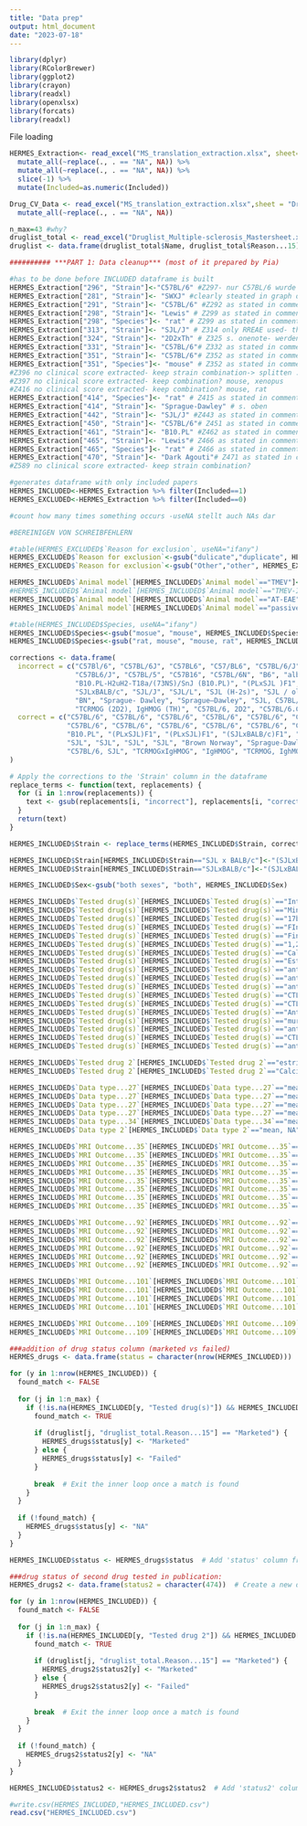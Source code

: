```yaml
---
title: "Data prep"
output: html_document
date: "2023-07-18"
---
```


```r
library(dplyr)
library(RColorBrewer)
library(ggplot2)
library(crayon)
library(readxl)
library(openxlsx) 
library(forcats)
library(readxl)
```


File loading
```r
HERMES_Extraction<- read_excel("MS_translation_extraction.xlsx", sheet=2, na="")%>%
  mutate_all(~replace(., . == "NA", NA)) %>% 
  mutate_all(~replace(., . == "NA", NA)) %>% 
  slice(-1) %>% 
  mutate(Included=as.numeric(Included))

Drug_CV_Data <- read_excel("MS_translation_extraction.xlsx",sheet = "Drug_CV", na="")%>%
  mutate_all(~replace(., . == "NA", NA))

n_max=43 #why?
druglist_total <- read_excel("Druglist_Multiple-sclerosis_Mastersheet.xlsx", sheet= "Included_SR", n_max=n_max)
druglist <- data.frame(druglist_total$Name, druglist_total$Reason...15)
```



```r
########## ***PART 1: Data cleanup*** (most of it prepared by Pia)

#has to be done before INCLUDED dataframe is built
HERMES_Extraction["296", "Strain"]<-"C57BL/6" #Z297- nur C57BL/6 wurde EAE induziert;
HERMES_Extraction["281", "Strain"]<- "SWXJ" #clearly steated in graph of clinical scores and in methods part Z282
HERMES_Extraction["291", "Strain"]<- "C57BL/6" #Z292 as stated in comment
HERMES_Extraction["298", "Strain"]<- "Lewis" # Z299 as stated in comment
HERMES_Extraction["298", "Species"]<- "rat" # Z299 as stated in comment
HERMES_Extraction["313", "Strain"]<- "SJL/J" # Z314 only RREAE used- this model was only induced in SJL/J mice
HERMES_Extraction["324", "Strain"]<- "2D2xTh" # Z325 s. onenote- werden noch gekreuzt
HERMES_Extraction["331", "Strain"]<- "C57BL/6"# Z332 as stated in comment
HERMES_Extraction["351", "Strain"]<- "C57BL/6"# Z352 as stated in comment 
HERMES_Extraction["351", "Species"]<- "mouse" # Z352 as stated in comment 
#Z396 no clinical score extracted- keep strain combination-> splitten ...
#Z397 no clinical score extracted- keep combination? mouse, xenopus
#Z416 no clinical score extracted- keep combination? mouse, rat
HERMES_Extraction["414", "Species"]<- "rat" # Z415 as stated in comment
HERMES_Extraction["414", "Strain"]<- "Sprague-Dawley" # s. oben
HERMES_Extraction["442", "Strain"]<- "SJL/J" #Z443 as stated in comment
HERMES_Extraction["450", "Strain"]<- "C57BL/6"# Z451 as stated in comment
HERMES_Extraction["461", "Strain"]<- "B10.PL" #Z462 as stated in comment
HERMES_Extraction["465", "Strain"]<- "Lewis"# Z466 as stated in comment 
HERMES_Extraction["465", "Species"]<- "rat" # Z466 as stated in comment
HERMES_Extraction["470", "Strain"]<- "Dark Agouti"# Z471 as stated in comment 
#Z589 no clinical score extracted- keep strain combination?

#generates dataframe with only included papers
HERMES_INCLUDED<-HERMES_Extraction %>% filter(Included==1)
HERMES_EXCLUDED<-HERMES_Extraction %>% filter(Included==0)
```



```r
#count how many times something occurs -useNA stellt auch NAs dar

#BEREINIGEN VON SCHREIBFEHLERN

#table(HERMES_EXCLUDED$`Reason for exclusion`, useNA="ifany")
HERMES_EXCLUDED$`Reason for exclusion`<-gsub("dulicate","duplicate", HERMES_EXCLUDED$`Reason for exclusion`)
HERMES_EXCLUDED$`Reason for exclusion`<-gsub("Other","other", HERMES_EXCLUDED$`Reason for exclusion`)

HERMES_INCLUDED$`Animal model`[HERMES_INCLUDED$`Animal model`=="TMEV"]<-"TMEV-IDD"
#HERMES_INCLUDED$`Animal model`[HERMES_INCLUDED$`Animal model`=="TMEV-IDD-IDD"]<-"TMEV-IDD"
HERMES_INCLUDED$`Animal model`[HERMES_INCLUDED$`Animal model`=="AT-EAE"]<-"passive EAE"
HERMES_INCLUDED$`Animal model`[HERMES_INCLUDED$`Animal model`=="passive EAE"]<-"EAE" 

#table(HERMES_INCLUDED$Species, useNA="ifany") 
HERMES_INCLUDED$Species<-gsub("mosue", "mouse", HERMES_INCLUDED$Species)
HERMES_INCLUDED$Species<-gsub("rat, mouse", "mouse, rat", HERMES_INCLUDED$Species)

```



```r
corrections <- data.frame(
  incorrect = c("C57Bl/6", "C57BL/6J", "C57BL6", "C57/BL6", "C57BL/6/J", "C57Bl76", "C57BL76",
                "C57BL6/J", "C57BL/5", "C57B16", "C57BL/6N", "B6", "albino (line H)", "B10.PL/Sn", "B10.PL(73NS)/Sn",
                "B10.PL-H2uH2-T18a/(73NS)/SnJ (B10.PL)", "(PLxSJL )F1", "PL-SJLF1/J", "SJL x BALB/c",
                "SJLxBALB/c", "SJL/J", "SJL/L", "SJL (H-2s)", "SJL / ola", "Swiss Jim Lambert",
                "BN", "Sprague- Dawley", "Sprague–Dawley", "SJL, C57BL/6", "2D2xTh", "Th", 
                "TCRMOG (2D2), IgHMOG (TH)", "C57BL/6, 2D2", "C57BL/6.Cg-Tg (IgHMOGy1-YFP) 16Jrs/J (IgHMOGy1-YFP)", "Biozzi ABH (H2dq1)", "DA/OlaHsd"),
  correct = c("C57BL/6", "C57BL/6", "C57BL/6", "C57BL/6", "C57BL/6", "C57BL/6", "C57BL/6",
              "C57BL/6", "C57BL/6", "C57BL/6", "C57BL/6", "C57BL/6", "C57BL/6", "B10.PL", "B10.PL",
              "B10.PL", "(PLxSJL)F1", "(PLxSJL)F1", "(SJLxBALB/c)F1", "(SJLxBALB/c)F1", "SJL",
              "SJL", "SJL", "SJL", "SJL", "Brown Norway", "Sprague-Dawley", "Sprague-Dawley",
              "C57BL/6, SJL", "TCRMOGxIgHMOG", "IgHMOG", "TCRMOG, IghMOG", "C57BL/6, TCRMOG",  "C57BL/B6.Cg-IgHMOGy1-YFP", "Biozzi ABH" , "Dark Agouti")
)

# Apply the corrections to the 'Strain' column in the dataframe
replace_terms <- function(text, replacements) {
  for (i in 1:nrow(replacements)) {
    text <- gsub(replacements[i, "incorrect"], replacements[i, "correct"], text, fixed = TRUE)
  }
  return(text)
}
```



```r
HERMES_INCLUDED$Strain <- replace_terms(HERMES_INCLUDED$Strain, corrections)

HERMES_INCLUDED$Strain[HERMES_INCLUDED$Strain=="SJL x BALB/c"]<-"(SJLxBALB/c)F1"
HERMES_INCLUDED$Strain[HERMES_INCLUDED$Strain=="SJLxBALB/c"]<-"(SJLxBALB/c)F1"

HERMES_INCLUDED$Sex<-gsub("both sexes", "both", HERMES_INCLUDED$Sex)

HERMES_INCLUDED$`Tested drug(s)`[HERMES_INCLUDED$`Tested drug(s)`=="Interferon Beta1"]<-"Interferon Beta 1"
HERMES_INCLUDED$`Tested drug(s)`[HERMES_INCLUDED$`Tested drug(s)`=="Minocyclin"]<-"Minocycline"
HERMES_INCLUDED$`Tested drug(s)`[HERMES_INCLUDED$`Tested drug(s)`=="17beta-estradiol"]<-"Estradiol"
HERMES_INCLUDED$`Tested drug(s)`[HERMES_INCLUDED$`Tested drug(s)`=="FIngolimmod"]<-"Fingolimod"
HERMES_INCLUDED$`Tested drug(s)`[HERMES_INCLUDED$`Tested drug(s)`=="Fingolimmod"]<-"Fingolimod"
HERMES_INCLUDED$`Tested drug(s)`[HERMES_INCLUDED$`Tested drug(s)`=="1,25-dihydroxyvitamin D3"]<-"Calcitriol"
HERMES_INCLUDED$`Tested drug(s)`[HERMES_INCLUDED$`Tested drug(s)`=="Calcitriol"]<-"Vitamin D3"
HERMES_INCLUDED$`Tested drug(s)`[HERMES_INCLUDED$`Tested drug(s)`=="Estradiol"]<-"Estriol"
HERMES_INCLUDED$`Tested drug(s)`[HERMES_INCLUDED$`Tested drug(s)`=="anti-CD20 monoclonal antibody"]<-"anti-CD20" 
HERMES_INCLUDED$`Tested drug(s)`[HERMES_INCLUDED$`Tested drug(s)`=="anti-CD20 antibody 18B12"]<-"anti-CD20"
HERMES_INCLUDED$`Tested drug(s)`[HERMES_INCLUDED$`Tested drug(s)`=="anti-CD20"]<-"Rituximab"
HERMES_INCLUDED$`Tested drug(s)`[HERMES_INCLUDED$`Tested drug(s)`=="CTLA-4-Fc"]<-"CTLA4-Ig"
HERMES_INCLUDED$`Tested drug(s)`[HERMES_INCLUDED$`Tested drug(s)`=="CTLA4-Ig"]<-"Abatacept"
HERMES_INCLUDED$`Tested drug(s)`[HERMES_INCLUDED$`Tested drug(s)`=="Anti-mouse CD52 monoclonal antibody"]<-"anti-CD52"
HERMES_INCLUDED$`Tested drug(s)`[HERMES_INCLUDED$`Tested drug(s)`=="murine anti-CD52 antibody"]<-"anti-CD52"
HERMES_INCLUDED$`Tested drug(s)`[HERMES_INCLUDED$`Tested drug(s)`=="anti-CD52"]<-"Alemtuzumab"
HERMES_INCLUDED$`Tested drug(s)`[HERMES_INCLUDED$`Tested drug(s)`=="CTLA4-Ig"]<-"Abatacept"
HERMES_INCLUDED$`Tested drug(s)`[HERMES_INCLUDED$`Tested drug(s)`=="anti-VLA-4 antibody"]<-"Natalizumab"

HERMES_INCLUDED$`Tested drug 2`[HERMES_INCLUDED$`Tested drug 2`=="estriol"]<-"Estriol"
HERMES_INCLUDED$`Tested drug 2`[HERMES_INCLUDED$`Tested drug 2`=="Calcitriol"]<-"Vitamin D3"

HERMES_INCLUDED$`Data type...27`[HERMES_INCLUDED$`Data type...27`=="mean, EM"]<-"mean,SEM"
HERMES_INCLUDED$`Data type...27`[HERMES_INCLUDED$`Data type...27`=="mean, SE"] <- "mean, SEM"
HERMES_INCLUDED$`Data type...27`[HERMES_INCLUDED$`Data type...27`=="mean,SEM"] <- "mean, SEM"
HERMES_INCLUDED$`Data type...27`[HERMES_INCLUDED$`Data type...27`=="mean, NA"] <- "mean"
HERMES_INCLUDED$`Data type...34`[HERMES_INCLUDED$`Data type...34`=="mean, SE"] <- "mean, SEM"
HERMES_INCLUDED$`Data type 2`[HERMES_INCLUDED$`Data type 2`=="mean, NA"] <- "mean"

HERMES_INCLUDED$`MRI Outcome...35`[HERMES_INCLUDED$`MRI Outcome...35`=="apparent diffusion coefficient values parallel to the long axis"]<-"ADC"
HERMES_INCLUDED$`MRI Outcome...35`[HERMES_INCLUDED$`MRI Outcome...35`=="gadolinium enhancement measure"]<-"gadolinium"
HERMES_INCLUDED$`MRI Outcome...35`[HERMES_INCLUDED$`MRI Outcome...35`=="Gadolinium Score"]<-"gadolinium"
HERMES_INCLUDED$`MRI Outcome...35`[HERMES_INCLUDED$`MRI Outcome...35`=="Lesion volume total"]<-"T2"
HERMES_INCLUDED$`MRI Outcome...35`[HERMES_INCLUDED$`MRI Outcome...35`=="T2 lesion load"]<-"T2"
HERMES_INCLUDED$`MRI Outcome...35`[HERMES_INCLUDED$`MRI Outcome...35`=="T1 lesion in mm^3"]<-"T1"
HERMES_INCLUDED$`MRI Outcome...35`[HERMES_INCLUDED$`MRI Outcome...35`=="MRI Volume"]<-"brain volume" #richtig so???
HERMES_INCLUDED$`MRI Outcome...35`[HERMES_INCLUDED$`MRI Outcome...35`=="ventricle size"]<-"brain volume" #richtig so???

HERMES_INCLUDED$`MRI Outcome...92`[HERMES_INCLUDED$`MRI Outcome...92`=="apparent diffusion coefficient values perpendicular to the optic nerve long axis"]<-"ADC"
HERMES_INCLUDED$`MRI Outcome...92`[HERMES_INCLUDED$`MRI Outcome...92`=="Gd-DOTA Medulla"]<-"gadolinium"
HERMES_INCLUDED$`MRI Outcome...92`[HERMES_INCLUDED$`MRI Outcome...92`=="normalized T2 signal intensity Corpus callosum"]<-"T2"
HERMES_INCLUDED$`MRI Outcome...92`[HERMES_INCLUDED$`MRI Outcome...92`=="T2 cerebral edema"]<-"T2"
HERMES_INCLUDED$`MRI Outcome...92`[HERMES_INCLUDED$`MRI Outcome...92`=="T2-WSI"]<-"T2"
HERMES_INCLUDED$`MRI Outcome...92`[HERMES_INCLUDED$`MRI Outcome...92`=="MRI load"]<-""#zu was poolen???

HERMES_INCLUDED$`MRI Outcome...101`[HERMES_INCLUDED$`MRI Outcome...101`=="gadolinium enhancement measure"]<-"gadolinium"
HERMES_INCLUDED$`MRI Outcome...101`[HERMES_INCLUDED$`MRI Outcome...101`=="Gd-DOTA Inf. Colliculus"]<-"gadolinium"
HERMES_INCLUDED$`MRI Outcome...101`[HERMES_INCLUDED$`MRI Outcome...101`=="PIxel Intensity"]<-"" #wohin soll man das poolen???
HERMES_INCLUDED$`MRI Outcome...101`[HERMES_INCLUDED$`MRI Outcome...101`=="normalized T2 signal intensity Hippocampus"]<-"T2"

HERMES_INCLUDED$`MRI Outcome...109`[HERMES_INCLUDED$`MRI Outcome...109`=="normalized T2 signal intensity Cortex"]<-"T2"
HERMES_INCLUDED$`MRI Outcome...109`[HERMES_INCLUDED$`MRI Outcome...109`=="Gd-Dota Striatum"]<-"gadolinium"
```



```r
###addition of drug status column (marketed vs failed)
HERMES_drugs <- data.frame(status = character(nrow(HERMES_INCLUDED)))  # Create a new data frame with 'status' column

for (y in 1:nrow(HERMES_INCLUDED)) {
  found_match <- FALSE
  
  for (j in 1:n_max) {
    if (!is.na(HERMES_INCLUDED[y, "Tested drug(s)"]) && HERMES_INCLUDED[y, "Tested drug(s)"] == druglist[j, "druglist_total.Name"]) {
      found_match <- TRUE
      
      if (druglist[j, "druglist_total.Reason...15"] == "Marketed") {
        HERMES_drugs$status[y] <- "Marketed"
      } else {
        HERMES_drugs$status[y] <- "Failed"
      }
      
      break  # Exit the inner loop once a match is found
    }
  }
  
  if (!found_match) {
    HERMES_drugs$status[y] <- "NA"
  }
}

HERMES_INCLUDED$status <- HERMES_drugs$status  # Add 'status' column from HERMES_drugs to HERMES_INCLUDED

###drug status of second drug tested in publication:
HERMES_drugs2 <- data.frame(status2 = character(474))  # Create a new data frame with 'status2' column

for (y in 1:nrow(HERMES_INCLUDED)) {
  found_match <- FALSE
  
  for (j in 1:n_max) {
    if (!is.na(HERMES_INCLUDED[y, "Tested drug 2"]) && HERMES_INCLUDED[y, "Tested drug 2"] == druglist[j, "druglist_total.Name"]) {
      found_match <- TRUE
      
      if (druglist[j, "druglist_total.Reason...15"] == "Marketed") {
        HERMES_drugs2$status2[y] <- "Marketed"
      } else {
        HERMES_drugs2$status2[y] <- "Failed"
      }
      
      break  # Exit the inner loop once a match is found
    }
  }
  
  if (!found_match) {
    HERMES_drugs2$status2[y] <- "NA"
  }
}

HERMES_INCLUDED$status2 <- HERMES_drugs2$status2  # Add 'status2' column from HERMES_drugs2 to HERMES_INCLUDED

#write.csv(HERMES_INCLUDED,"HERMES_INCLUDED.csv")
read.csv("HERMES_INCLUDED.csv")
```

